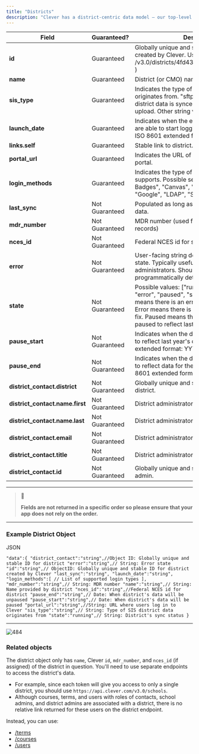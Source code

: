 ```yaml
---
title: "Districts"
description: "Clever has a district-centric data model – our top-level object is the district. Districts contain schools, terms, courses, sections, and users."
---
```


| Field                            | Guaranteed?    | Description                                                                                                                                                                                                                                                            |
| -------------------------------- | -------------- | ---------------------------------------------------------------------------------------------------------------------------------------------------------------------------------------------------------------------------------------------------------------------- |
| **id**                           | Guaranteed     | Globally unique and stable id for district created by Clever. Used in API calls (ex /v3.0/districts/4fd43cc56d11340000000005 )                                                                                                                                         |
| **name**                         | Guaranteed     | District (or CMO) name.                                                                                                                                                                                                                                                |
| **sis\_type**                    | Guaranteed     | Indicates the type of SIS this district's data originates from. "sftp" is returned when district data is synced via SFTP or CSV upload. Other string values vary.                                                                                                      |
| **launch\_date**                 | Guaranteed     | Indicates when the end-users in the district are able to start logging in to the application. ISO 8601 extended format: YYYY-MM-DD.                                                                                                                                    |
| **links.self**                   | Guaranteed     | Stable link to district.                                                                                                                                                                                                                                               |
| **portal\_url**                  | Guaranteed     | Indicates the URL of the district's Clever portal.                                                                                                                                                                                                                     |
| **login\_methods**               | Guaranteed     | Indicates the type of login methods the district supports. Possible set of values: \["Clever Badges", "Canvas", "Clever Passwords", "Google", "LDAP", "SAML", "Other"\]                                                                                                |
| **last\_sync**                   | Not Guaranteed | Populated as long as the district has synced data.                                                                                                                                                                                                                     |
| **mdr\_number**                  | Not Guaranteed | MDR number (used for matching district records)                                                                                                                                                                                                                        |
| **nces\_id**                     | Not Guaranteed | Federal NCES id for school.                                                                                                                                                                                                                                            |
| **error**                        | Not Guaranteed | User-facing string describing a district error state. Typically useful only for district administrators. Should not be used to programmatically determine district status.                                                                                             |
| **state**                        | Not Guaranteed | Possible values: \["running", "pending", "error", "paused", "success", ""\] Pending means there is an error that the district can fix; Error means there is an error that Clever can fix. Paused means that the district's sync is paused to reflect last year's data. |
| **pause\_start**                 | Not Guaranteed | Indicates when the district's data gets paused to reflect last year's data in the SIS. ISO 8601 extended format: YYYY-MM-DD.                                                                                                                                           |
| **pause\_end**                   | Not Guaranteed | Indicates when the district's data is unpaused to reflect data for the new school year. ISO 8601 extended format: YYYY-MM-DD.                                                                                                                                          |
| **district\_contact.district**   | Not Guaranteed | Globally unique and stable id for school's district.                                                                                                                                                                                                                   |
| **district\_contact.name.first** | Not Guaranteed | District administrator's first name.                                                                                                                                                                                                                                   |
| **district\_contact.name.last**  | Not Guaranteed | District administrator's last name.                                                                                                                                                                                                                                    |
| **district\_contact.email**      | Not Guaranteed | District administrator's email.                                                                                                                                                                                                                                        |
| **district\_contact.title**      | Not Guaranteed | District administrator's title, if available.                                                                                                                                                                                                                          |
| **district\_contact.id**         | Not Guaranteed | Globally unique and stable id for the district admin.                                                                                                                                                                                                                  |

---

> 📘
> 
> **Fields are not returned in a specific order so please ensure that your app does not rely on the order.**

---
  
  
### Example District Object

JSON

`"data":{
	"district_contact":"string",//Object ID: Globally unique and stable ID for district
	"error":"string",// String: Error state
	"id":"string",// ObjectID: Globally unique and stable ID for district created by Clever
	"last_sync":"string",
	"launch_date":"string",
	"login_methods":[
		// List of supported login types
	],
	"mdr_number":"string",// String: MDR number
	"name":"string",// String: Name provided by district
	"nces_id":"string",//Federal NCES id for district
	"pause_end":"string",// Date: When district's data will be unpaused
	"pause_start":"string",// Date: When district's data will be paused
	"portal_url":"string",//String: URL where users log in to Clever
	"sis_type":"string",// String: Type of SIS district data originates from
	"state":"running",// String: District's sync status
}
`

---

![484](/images/1fcd20e-v3_distict_image.png "v3_distict_image.png") 
  
  
### Related objects

The district object only has `name`, Clever `id`, `mdr_number`, and `nces_id` (if assigned) of the district in question. You'll need to use separate endpoints to access the district's data.

* For example, since each token will give you access to only a single district, you should use `https://api.clever.com/v3.0/schools`.
* Although courses, terms, and users with roles of contacts, school admins, and district admins are associated with a district, there is no relative link returned for these users on the district endpoint.

Instead, you can use:

* [/terms](/reference/getterms)
* [/courses](/reference/getcourses)
* [/users](/reference/getusers)